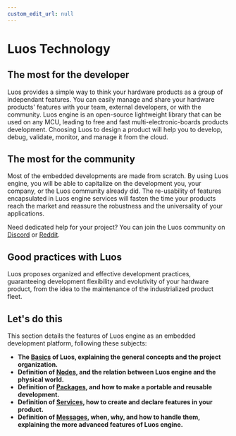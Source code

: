 ```yaml
---
custom_edit_url: null
---
```


# Luos Technology

## The most for the developer

Luos provides a simple way to think your hardware products as a group of independant features. You can easily manage and share your hardware products' features with your team, external developers, or with the community.
Luos engine is an open-source lightweight library that can be used on any MCU, leading to free and fast multi-electronic-boards products development. Choosing Luos to design a product will help you to develop, debug, validate, monitor, and manage it from the cloud.

## The most for the community

Most of the embedded developments are made from scratch. By using Luos engine, you will be able to capitalize on the development you, your company, or the Luos community already did. The re-usability of features encapsulated in Luos engine services will fasten the time your products reach the market and reassure the robustness and the universality of your applications.

Need dedicated help for your project? You can join the Luos community on <a href="https://discord.gg/luos" target="_blank" rel="external nofollow">Discord</a> or <a href="https://www.reddit.com/r/Luos/" target="_blank" rel="external nofollow">Reddit</a>.

## Good practices with Luos

Luos proposes organized and effective development practices, guaranteeing development flexibility and evolutivity of your hardware product, from the idea to the maintenance of the industrialized product fleet.

## Let's do this

This section details the features of Luos engine as an embedded development platform, following these subjects:

- **The [Basics](./basics/index.mdx) of Luos, explaining the general concepts and the project organization.**
- **Definition of [Nodes](./node/node.mdx), and the relation between Luos engine and the physical world.**
- **Definition of [Packages](./packages/index.mdx), and how to make a portable and reusable development.**
- **Definition of [Services](./services/index.mdx), how to create and declare features in your product.**
- **Definition of [Messages](./messages/index.mdx), when, why, and how to handle them, explaining the more advanced features of Luos engine.**
